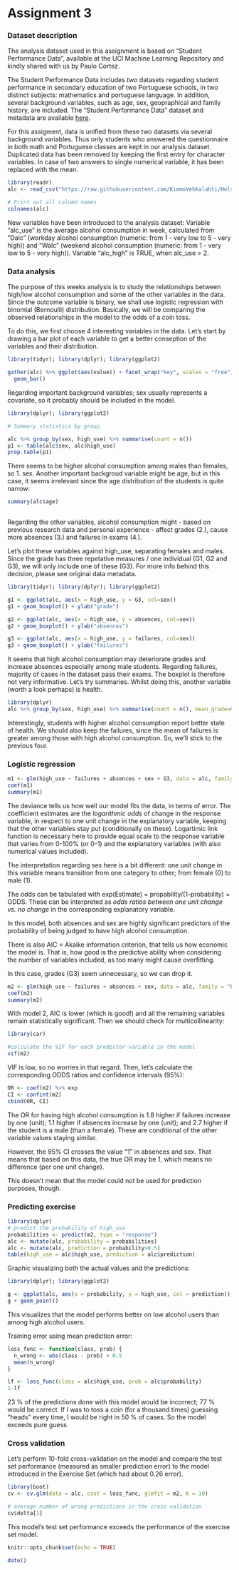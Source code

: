 # Assignment 3

### Dataset description ###

The analysis dataset used in this assignment is based on "Student Performance Data", available at the UCI Machine Learning Repository and kindly shared with us by Paulo Cortez.

The Student Performance Data includes _two_ datasets regarding student performance in secondary education of two Portuguese schools, in two distinct subjects: mathematics and portuguese language. In addition, several background variables, such as age, sex, geopraphical and family history, are included. The "Student Performance Data" dataset and metadata are available [here](https://archive.ics.uci.edu/ml/datasets/Student+Performance).

For this assigment, data is unified from these two datasets via several background variables. Thus only students who answered the questionnaire in both math and Portuguese classes are kept in our analysis dataset. Duplicated data has been removed by keeping the first entry for character variables. In case of two answers to single numerical variable, it has been replaced with the mean.

```r
library(readr)
alc <- read_csv("https://raw.githubusercontent.com/KimmoVehkalahti/Helsinki-Open-Data-Science/master/datasets/alc.csv", show_col_types=F)

# Print out all column names
colnames(alc)
```

New variables have been introduced to the analysis dataset: Variable "alc_use" is the average alcohol consumption in week, calculated from "Dalc" (workday alcohol consumption (numeric: from 1 - very low to 5 - very high)) and "Walc" (weekend alcohol consumption (numeric: from 1 - very low to 5 - very high)). Variable "alc_high" is TRUE, when alc_use > 2.

### Data analysis ###

The purpose of this weeks analysis is to study the relationships between high/low alcohol consumption and some of the other variables in the data. Since the outcome variable is binary, we shall use logistic regression with binomial (Bernoulli) distribution. Basically, we will be comparing the observed relationships in the model to the odds of a coin toss.

To do this, we first choose 4 interesting variables in the data. Let's start by drawing a bar plot of each variable to get a better conseption of the variables and their distribution.

```r

library(tidyr); library(dplyr); library(ggplot2)

gather(alc) %>% ggplot(aes(value)) + facet_wrap("key", scales = "free") + 
  geom_bar()

```



Regarding important background variables; sex usually represents a covariate, so it probably should be included in the model.

```r
library(dplyr); library(ggplot2)

# Summary statistics by group

alc %>% group_by(sex, high_use) %>% summarise(count = n())
p1 <- table(alc$sex, alc$high_use)
prop.table(p1)
```



There seems to be higher alcohol consumption among males than females, so 1. sex. Another important backgroud variable might be age, but in this case, it seems irrelevant since the age distribution of the students is quite narrow:

```r

summary(alc$age)
  
```



Regarding the other variables, alcohol consumption might - based on previous research data and personal experience - affect grades (2.), cause more absences (3.) and failures in exams (4.).

Let's plot these variables against high_use, separating females and males. Since the grade has three repetative measures / one individual (G1, G2 and G3), we will only include one of these (G3). For more info behind this decision, please see original data metadata.

```r
library(tidyr); library(dplyr); library(ggplot2)

g1 <- ggplot(alc, aes(x = high_use, y = G3, col=sex))
g1 + geom_boxplot() + ylab("grade")

g2 <- ggplot(alc, aes(x = high_use, y = absences, col=sex)) 
g2 + geom_boxplot() + ylab("absences")

g3 <- ggplot(alc, aes(x = high_use, y = failures, col=sex)) 
g3 + geom_boxplot() + ylab("failures")

```



It seems that high alcohol consumption may deteriorate grades and increase absences especially among male students. Regarding failures, majority of cases in the dataset pass their exams. The boxplot is therefore not very informative. Let's try summaries. Whilst doing this, another variable (worth a look perhaps) is health.

```r
library(dplyr)
alc %>% group_by(sex, high_use) %>% summarise(count = n(), mean_grade=mean(G3), mean_absences=mean(absences), mean_failures=mean(failures), mean_health=mean(health))

```



Interestingly, students with higher alcohol consumption report better state of health. We should also keep the failures, since the mean of failures is greater among those with high alcohol consumption. So, we'll stick to the previous four. 

### Logistic regression ###


```r
m1 <- glm(high_use ~ failures + absences + sex + G3, data = alc, family = "binomial")
coef(m1)
summary(m1)
```



The deviance tells us how well our model fits the data, in terms of error. The coefficient estimates are the _logarithmic odds_ of change in the response variable, in respect to one unit change in the explanatory variable, keeping that the other variables stay put (conditionally on these). Logartimic link function is necessary here to provide equal scale to the response variable that varies from 0-100% (or 0-1) and the explanatory variables (with also numerical values included). 

The interpretation regarding sex here is a bit different: one unit change in this variable means transition from one category to other; from female (0) to male (1). 

The odds can be tabulated with exp(Estimate) = propability/(1-probability) = ODDS. These can be interpreted as _odds ratios between one unit change vs. no change_ in the corresponding explanatory variable.

In this model, both absences and sex are highly significant predictors of the probability of being judged to have high alcohol consumption.

There is also AIC = Akaike information criterion, that tells us how economic the model is. That is, how good is the predictive ability when considering the number of variables included, as too many might cause overfitting.

In this case, grades (G3) seem unnecessary, so we can drop it.

```r
m2 <- glm(high_use ~ failures + absences + sex, data = alc, family = "binomial")
coef(m2)
summary(m2)
```



With model 2, AIC is lower (which is good!) and all the remaining variables remain statistically significant. Then we should check for multicollinearity:

```r
library(car)

#calculate the VIF for each predictor variable in the model
vif(m2)
```


VIF is low, so no worries in that regard. Then, let's calculate the corresponding ODDS ratios and confidence intervals (95%):

```r
OR <- coef(m2) %>% exp
CI <- confint(m2)
cbind(OR, CI)
```



The OR for having high alcohol consumption is 1.8 higher if failures increase by one (unit); 1.1 higher if absences increase by one (unit); and 2.7 higher if the student is a male (than a female). These are conditional of the other variable values staying similar.

However, the 95% CI crosses the value "1" in absences and sex. That means that based on this data, the true OR may be 1, which means no difference (per one unit change). 

This doesn't mean that the model could not be used for prediction purposes, though.


### Predicting exercise ###

```r
library(dplyr)
# predict the probability of high_use
probabilities <- predict(m2, type = "response")
alc <- mutate(alc, probability = probabilities)
alc <- mutate(alc, prediction = probability>0.5)
table(high_use = alc$high_use, prediction = alc$prediction)

```



Graphic visualizing both the actual values and the predictions:
```r
library(dplyr); library(ggplot2)

g <- ggplot(alc, aes(x = probability, y = high_use, col = prediction))
g + geom_point()

```



This visualizes that the model performs better on low alcohol users than among high alcohol users.

Training error using mean prediction error:
```r

loss_func <- function(class, prob) {
  n_wrong <- abs(class - prob) > 0.5
  mean(n_wrong)
}

lf <- loss_func(class = alc$high_use, prob = alc$probability)
1-lf 
```



23 % of the predictions done with this model would be incorrect; 77 % would be correct. If I was to toss a coin (for a thousand times) guessing "heads" every time, I would be right in 50 % of cases. So the model exceeds pure guess.


### Cross validation ###

Let's perform 10-fold cross-validation on the model and compare the test set performance (measured as smaller prediction error) to the model introduced in the Exercise Set (which had about 0.26 error). 

```r
library(boot)
cv <- cv.glm(data = alc, cost = loss_func, glmfit = m2, K = 10)

# average number of wrong predictions in the cross validation
cv$delta[1]
```


This model's test set performance exceeds the performance of the exercise set model.



```r
knitr::opts_chunk$set(echo = TRUE)
```

```r

date()
```





